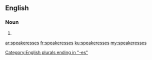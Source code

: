 ==English==

===Noun===
{{head|en|plural}}

# {{plural of|speakeress|lang=en}}

[[Category:English plurals ending in "-es"]]

[[ar:speakeresses]]
[[fr:speakeresses]]
[[ku:speakeresses]]
[[my:speakeresses]]